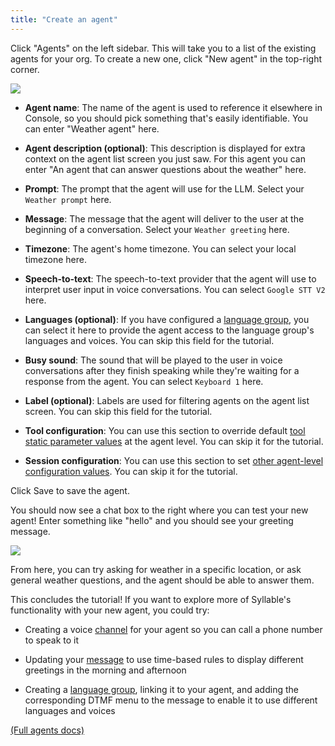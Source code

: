 ```yaml
---
title: "Create an agent"
---
```


Click "Agents" on the left sidebar. This will take you to a list of the existing agents for your org. To create a new one, click "New agent" in the top-right corner.

![](/mintlify/images/create_new_agent_03_11.jpg)

* **Agent name**: The name of the agent is used to reference it elsewhere in Console, so you should pick something that's easily identifiable. You can enter "Weather agent" here.

* **Agent description (optional)**: This description is displayed for extra context on the agent list screen you just saw. For this agent you can enter "An agent that can answer questions about the weather" here.

* **Prompt**: The prompt that the agent will use for the LLM. Select your `Weather prompt` here.

* **Message**: The message that the agent will deliver to the user at the beginning of a conversation. Select your `Weather greeting` here.

* **Timezone**: The agent's home timezone. You can select your local timezone here.

* **Speech-to-text**: The speech-to-text provider that the agent will use to interpret user input in voice conversations. You can select `Google STT V2` here.

* **Languages (optional)**: If you have configured a [language group](/Resources/LanguageGroups), you can select it here to provide the agent access to the language group's languages and voices. You can skip this field for the tutorial.

* **Busy sound**: The sound that will be played to the user in voice conversations after they finish speaking while they're waiting for a response from the agent. You can select `Keyboard 1` here.

* **Label (optional)**: Labels are used for filtering agents on the agent list screen. You can skip this field for the tutorial.

* **Tool configuration**: You can use this section to override default [tool static parameter values](/Resources/Tools) at the agent level. You can skip it for the tutorial.

* **Session configuration**: You can use this section to set [other agent-level configuration values](/workspaces/Agents). You can skip it for the tutorial.

Click Save to save the agent.

You should now see a chat box to the right where you can test your new agent! Enter something like "hello" and you should see your greeting message.

![](/mintlify/images/test_agent_chat.jpg)

From here, you can try asking for weather in a specific location, or ask general weather questions, and the agent should be able to answer them.

This concludes the tutorial! If you want to explore more of Syllable's functionality with your new agent, you could try:

* Creating a voice [channel](/Resources/Channels) for your agent so you can call a phone number to speak to it

* Updating your [message](/Resources/Messages) to use time-based rules to display different greetings in the morning and afternoon

* Creating a [language group](/Resources/LanguageGroups), linking it to your agent, and adding the corresponding DTMF menu to the message to enable it to use different languages and voices

[(Full agents docs)](/workspaces/Agents)